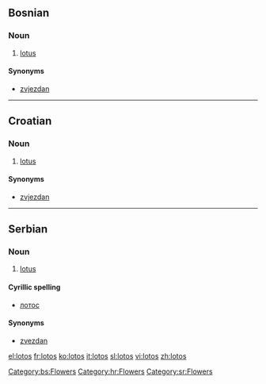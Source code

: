 ==Bosnian==
===Noun===
{{bs-noun|g=m|lotosi}}

# [[lotus]]

====Synonyms====
*[[zvjezdan]]

[[Category:bs:Flowers]]

----

==Croatian==
===Noun===
{{hr-noun|g=m|lotosi}}

# [[lotus]]

====Synonyms====
*[[zvjezdan]]

[[Category:hr:Flowers]]

----

==Serbian==
===Noun===
{{sr-noun|g=m|lotosi}}

# [[lotus]]

====Cyrillic spelling====
*[[лотос#Serbian|лотос]]

====Synonyms====
*[[zvezdan]]

[[Category:sr:Flowers]]

[[el:lotos]]
[[fr:lotos]]
[[ko:lotos]]
[[it:lotos]]
[[sl:lotos]]
[[vi:lotos]]
[[zh:lotos]]